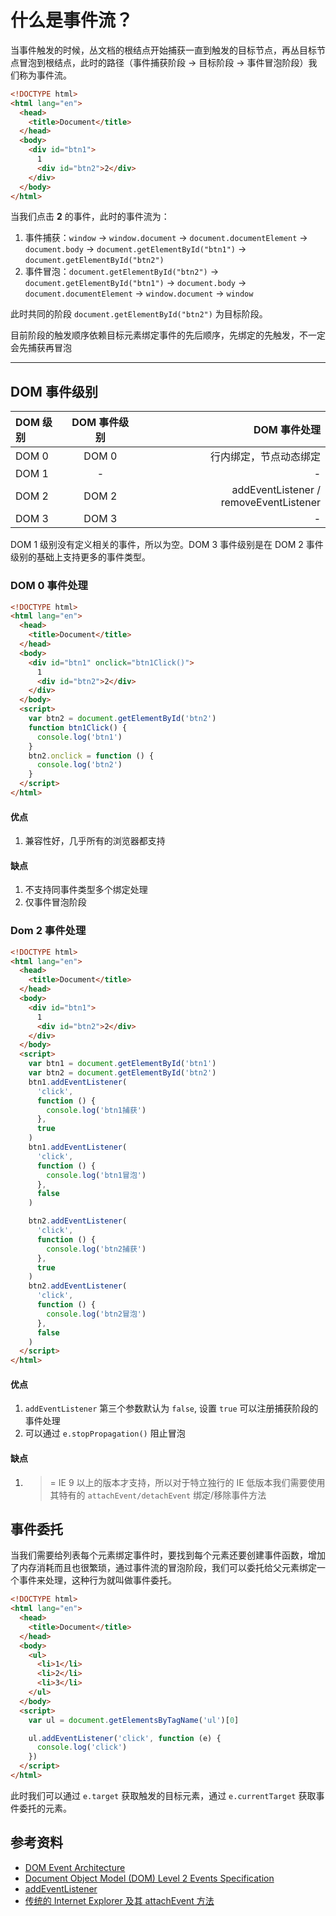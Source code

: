 # 什么是事件流？


当事件触发的时候，丛文档的根结点开始捕获一直到触发的目标节点，再丛目标节点冒泡到根结点，此时的路径（事件捕获阶段 -> 目标阶段 -> 事件冒泡阶段）我们称为事件流。

```html
<!DOCTYPE html>
<html lang="en">
  <head>
    <title>Document</title>
  </head>
  <body>
    <div id="btn1">
      1
      <div id="btn2">2</div>
    </div>
  </body>
</html>
```

当我们点击 **2** 的事件，此时的事件流为：

1. 事件捕获：`window` -> `window.document` -> `document.documentElement` -> `document.body` -> `document.getElementById("btn1")` -> `document.getElementById("btn2")`
2. 事件冒泡：`document.getElementById("btn2")` -> `document.getElementById("btn1")` -> `document.body` -> `document.documentElement` -> `window.document` -> `window`

此时共同的阶段 `document.getElementById("btn2")` 为目标阶段。

<Callout>
  目前阶段的触发顺序依赖目标元素绑定事件的先后顺序，先绑定的先触发，不一定会先捕获再冒泡
</Callout>

---

## DOM 事件级别

| DOM 级别 | DOM 事件级别 |                           DOM 事件处理 |
| :------- | :----------: | -------------------------------------: |
| DOM 0    |    DOM 0     |                 行内绑定，节点动态绑定 |
| DOM 1    |      -       |                                      - |
| DOM 2    |    DOM 2     | addEventListener / removeEventListener |
| DOM 3    |    DOM 3     |                                      - |

<Callout>
  DOM 1 级别没有定义相关的事件，所以为空。DOM 3 事件级别是在 DOM 2
  事件级别的基础上支持更多的事件类型。
</Callout>

### DOM 0 事件处理

```html
<!DOCTYPE html>
<html lang="en">
  <head>
    <title>Document</title>
  </head>
  <body>
    <div id="btn1" onclick="btn1Click()">
      1
      <div id="btn2">2</div>
    </div>
  </body>
  <script>
    var btn2 = document.getElementById('btn2')
    function btn1Click() {
      console.log('btn1')
    }
    btn2.onclick = function () {
      console.log('btn2')
    }
  </script>
</html>
```

#### 优点

1. 兼容性好，几乎所有的浏览器都支持

#### 缺点

1. 不支持同事件类型多个绑定处理
2. 仅事件冒泡阶段

### Dom 2 事件处理

```html
<!DOCTYPE html>
<html lang="en">
  <head>
    <title>Document</title>
  </head>
  <body>
    <div id="btn1">
      1
      <div id="btn2">2</div>
    </div>
  </body>
  <script>
    var btn1 = document.getElementById('btn1')
    var btn2 = document.getElementById('btn2')
    btn1.addEventListener(
      'click',
      function () {
        console.log('btn1捕获')
      },
      true
    )
    btn1.addEventListener(
      'click',
      function () {
        console.log('btn1冒泡')
      },
      false
    )

    btn2.addEventListener(
      'click',
      function () {
        console.log('btn2捕获')
      },
      true
    )
    btn2.addEventListener(
      'click',
      function () {
        console.log('btn2冒泡')
      },
      false
    )
  </script>
</html>
```

#### 优点

1. `addEventListener` 第三个参数默认为 `false`, 设置 `true` 可以注册捕获阶段的事件处理
2. 可以通过 `e.stopPropagation()` 阻止冒泡

#### 缺点

1. > = IE 9 以上的版本才支持，所以对于特立独行的 IE 低版本我们需要使用其特有的 `attachEvent/detachEvent` 绑定/移除事件方法

## 事件委托

当我们需要给列表每个元素绑定事件时，要找到每个元素还要创建事件函数，增加了内存消耗而且也很繁琐，通过事件流的冒泡阶段，我们可以委托给父元素绑定一个事件来处理，这种行为就叫做事件委托。

```html
<!DOCTYPE html>
<html lang="en">
  <head>
    <title>Document</title>
  </head>
  <body>
    <ul>
      <li>1</li>
      <li>2</li>
      <li>3</li>
    </ul>
  </body>
  <script>
    var ul = document.getElementsByTagName('ul')[0]

    ul.addEventListener('click', function (e) {
      console.log('click')
    })
  </script>
</html>
```

此时我们可以通过 `e.target` 获取触发的目标元素，通过 `e.currentTarget` 获取事件委托的元素。

## 参考资料

- [DOM Event Architecture](https://www.w3.org/TR/DOM-Level-3-Events/#dom-event-architecture)
- [Document Object Model (DOM) Level 2 Events Specification](https://www.w3.org/TR/DOM-Level-2-Events/)
- [addEventListener](https://developer.mozilla.org/zh-CN/docs/Web/API/EventTarget/addEventListener)
- [传统的 Internet Explorer 及其 attachEvent 方法](https://developer.mozilla.org/zh-CN/docs/Web/API/EventTarget/addEventListener#compatibility)
